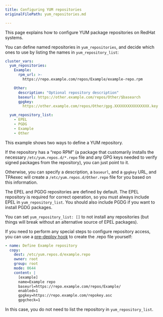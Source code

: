 ```yaml
---
title: Configuring YUM repositories
originalFilePath: yum_repositories.md

---
```


This page explains how to configure YUM package repositories on RedHat
systems.

You can define named repositories in `yum_repositories`, and decide
which ones to use by listing the names in `yum_repository_list`:

```yaml
cluster_vars:
  yum_repositories:
    Example:
      rpm_url: >-
        https://repo.example.com/repos/Example/example-repo.rpm

    Other:
      description: "Optional repository description"
      baseurl: https://other.example.com/repos/Other/$basearch
      gpgkey:
        https://other.example.com/repos/Other/gpg.XXXXXXXXXXXXXXXX.key

  yum_repository_list:
    - EPEL
    - PGDG
    - Example
    - Other
```

This example shows two ways to define a YUM repository.

If the repository has a “repo RPM” (a package that customarily installs
the necessary `/etc/yum.repos.d/*.repo` file and any GPG keys needed to
verify signed packages from the repository), you can just point to it.

Otherwise, you can specify a description, a `baseurl`, and a `gpgkey`
URL, and TPAexec will create a `/etc/yum.repos.d/Other.repo` file for
you based on this information.

The EPEL and PGDG repositories are defined by default. The EPEL
repository is required for correct operation, so you must always
include EPEL in `yum_repository_list`. You should also include PGDG if
you want to install PGDG packages.

You can set `yum_repository_list: []` to not install any repositories
(but things will break without an alternative source of EPEL packages).

If you need to perform any special steps to configure repository access,
you can use a [pre-deploy hook](../tpaexec-hooks) to create the .repo
file yourself:

```yaml
- name: Define Example repository
  copy:
    dest: /etc/yum.repos.d/example.repo
    owner: root
    group: root
    mode: 0644
    content: |
      [example]
      name=Example repo
      baseurl=https://repo.example.com/repos/Example/
      enabled=1
      gpgkey=https://repo.example.com/repokey.asc
      gpgcheck=1
```

In this case, you do not need to list the repository in
`yum_repository_list`.
